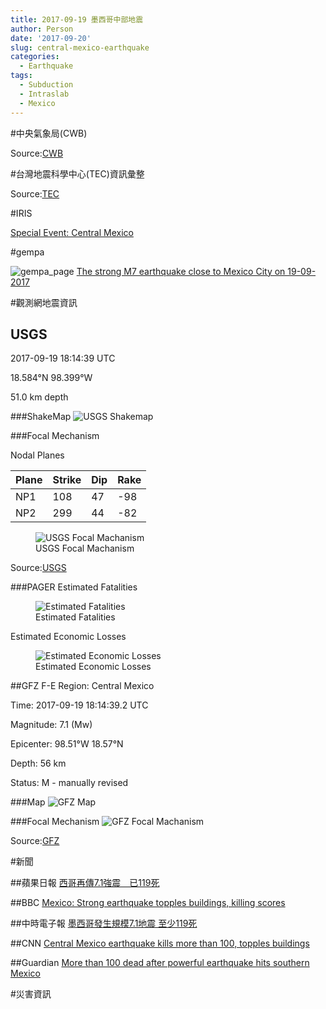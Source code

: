 ```yaml
---
title: 2017-09-19 墨西哥中部地震
author: Person
date: '2017-09-20'
slug: central-mexico-earthquake
categories:
  - Earthquake
tags:
  - Subduction
  - Intraslab
  - Mexico
---
```


#中央氣象局(CWB)


Source:[CWB](http://www.cwb.gov.tw/V7/index.htm)


#台灣地震科學中心(TEC)資訊彙整


Source:[TEC](http://tec.earth.sinica.edu.tw/new_web/index.php)

#IRIS

[Special Event: Central Mexico](http://ds.iris.edu/ds/nodes/dmc/specialevents/2017/09/19/central-mexico/)

#gempa

![gempa_page](images/20170919/gempa_2017_9_19_20170919-mexico.png)
[The strong M7 earthquake close to Mexico City on 19-09-2017](https://www.gempa.de/news/2017/9/19/20170919-mexico/)

#觀測網地震資訊

## USGS
2017-09-19 18:14:39 UTC

18.584°N   98.399°W

51.0 km depth

###ShakeMap
![USGS Shakemap](images/20170919/us2000ar20_intensity.jpg)

###Focal Mechanism

Nodal Planes

| Plane | Strike | Dip  | Rake |
| ----- | ------ | ---- | ---- |
| NP1   |	108    |  47  | -98  |
| NP2   | 299    |  44  | -82  |

![USGS Focal Machanism](images/20170919/us2000ar20_moment-tensor.png)

Source:[USGS](https://earthquake.usgs.gov/earthquakes/eventpage/us2000ar20#executive)

###PAGER
Estimated Fatalities

![Estimated Fatalities](images/20170919/us2000ar20_alertfatal_small.png)

Estimated Economic Losses

![Estimated Economic Losses](images/20170919/us2000ar20_alertecon_small.png)


##GFZ
F-E Region:	Central Mexico	

Time:	2017-09-19 18:14:39.2 UTC

Magnitude:	7.1 (Mw)

Epicenter:	98.51°W  18.57°N

Depth:	56 km

Status:	M - manually revised

###Map
![GFZ Map](images/20170919/gfz2017skgl.jpg)

###Focal Mechanism
![GFZ Focal Machanism](images/20170919/gfz2017skgl_bb.png)

Source:[GFZ](http://geofon.gfz-potsdam.de/eqinfo/event.php?id=gfz2017skgl)


#新聞

##蘋果日報
[西哥再傳7.1強震　已119死](http://www.appledaily.com.tw/realtimenews/article/new/20170920/1207115/)

##BBC
[Mexico: Strong earthquake topples buildings, killing scores](http://www.bbc.com/news/world-latin-america-41327593)

##中時電子報
[墨西哥發生規模7.1地震 至少119死](http://www.chinatimes.com/realtimenews/20170920000901-260408)

##CNN
[Central Mexico earthquake kills more than 100, topples buildings](http://edition.cnn.com/2017/09/19/americas/mexico-earthquake/index.html)

##Guardian
[More than 100 dead after powerful earthquake hits southern Mexico](https://www.theguardian.com/world/2017/sep/19/mexico-city-earthquake-anniversary-1985)


#災害資訊
